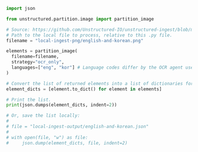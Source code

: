 ```python Python
import json

from unstructured.partition.image import partition_image

# Source: https://github.com/Unstructured-IO/unstructured-ingest/blob/main/example-docs/img/english-and-korean.png
# Path to the local file to process, relative to this .py file.
filename = "local-ingest-png/english-and-korean.png"

elements = partition_image(
  filename=filename,
  strategy="ocr_only",
  languages=["eng", "kor"] # Language codes differ by the OCR agent used.
)

# Convert the list of returned elements into a list of dictionaries for printing or saving.
element_dicts = [element.to_dict() for element in elements]

# Print the list.
print(json.dumps(element_dicts, indent=2))

# Or, save the list locally:
#
# file = "local-ingest-output/english-and-korean.json"
#
# with open(file, "w") as file:
#     json.dump(element_dicts, file, indent=2)
```